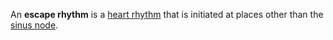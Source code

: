 {{Copy to Wiktionary}}

An '''escape rhythm''' is a [[heart rhythm]] that is initiated at places other than the [[sinus node]].

{{med-stub}}